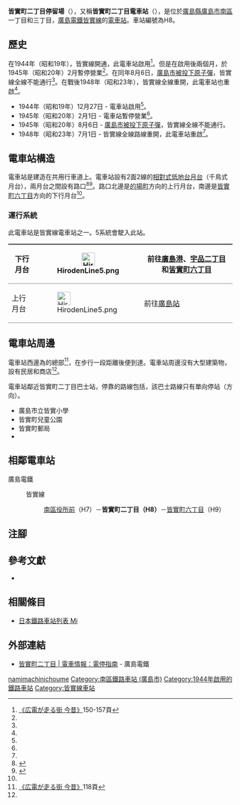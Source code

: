 {{Infobox station
|公司色 = #009944
|站名 = 皆實町二丁目
|圖片 = 
|圖片說明 = 
|日文原名 = 皆実町二丁目
|平假名 = みなみまちにちょうめ
|羅馬拼音 = Minami-machi 2-chome
|副站名 = 
|所在地 = {{JPN}}[[廣島縣|廣島縣]][[廣島市|廣島市]][[南區_(廣島市)|南區]]{{Translink|ja|皆実町 (広島市)|皆實町 (廣島市)|皆實町}}一丁目·三丁目
|座標 = {{coord|34|22|52.12|N|132|28|2.4|E|type:railwaystation_region:JP-24|display=inline,title}}
|車站構造 = [[地面車站|地面車站]]
|月台配置 = 2面2線
|啟用年月日 = 1944年（昭和19年）12月27日
|廢站年月日 = 
|乘客人數 = 
|上下車人次 = 
|統計年度 = 
|轉車 = 
|全寬備註 = 
|adjacent = {{Adjacent stations|system=廣島電鐵|line=皆實線|left=南區役所前|right=皆實町六丁目|note-left=H7<br/>0.4km|note-mid={{Color|#a3938a|●}}H8<br/>距離[[的場町停留場|的場町]]2.1km|note-right=H9<br>0.4km}}
}}
'''皆實町二丁目停留場'''（{{jpn|j=皆実町二丁目停留場|hg=みなみまちにちょうめていりゅうじょう|rm=Minami-machi 2-chome teiryūjō|f=y}}），又稱'''皆實町二丁目電車站'''（{{jpn|j=皆実町二丁目電停}}），是位於[[廣島縣|廣島縣]][[廣島市|廣島市]][[南區_(廣島市)|南區]]{{Translink|ja|皆実町 (広島市)|皆實町 (廣島市)|皆實町}}一丁目和三丁目，[[廣島電鐵|廣島電鐵]][[皆實線|皆實線]]的[[電車站|電車站]]。車站編號為H8。

== 歷史 ==
在1944年（昭和19年），皆實線開通，此電車站啟用<ref name=osafune2>[[#osafune|《広電が走る街 今昔》]]150-157頁</ref>。但是在啟用後兩個月，於1945年（昭和20年）2月暫停營業<ref name=osafune2/>。在同年8月6日，[[廣島市原子彈爆炸|廣島市被投下原子彈]]，皆實線全線不能通行<ref name=osafune2/>。在戰後1948年（昭和23年），皆實線全線重開，此電車站也重啟<ref name=osafune2/>。

* 1944年（昭和19年）12月27日 - 電車站啟用<ref name=osafune2/>。
* 1945年（昭和20年）2月1日 - 電車站暫停營業<ref name=osafune2/>。
* 1945年（昭和20年）8月6日 - [[廣島市原子彈爆炸|廣島市被投下原子彈]]，皆實線全線不能通行。
* 1948年（昭和23年）7月1日 - 皆實線全線路線重開，此電車站重啟<ref name=osafune2/>。

== 電車站構造 ==
電車站是建造在共用行車道上。電車站設有2面2線的[[相對式月台|相對式低地台月台]]（千鳥式月台），兩月台之間設有路口<ref name=line>{{Cite book|author=川島令三 |authorlink=川島令三 |title=山陽・山陰ライン 全線・全駅・全配線 |year=2012 |publisher=[[講談社|講談社]] |series=【図説】 日本の鉄道 |isbn=978-4-06-295157-9 |volume=第7巻 広島エリア |pages=10・82頁|language=ja}}</ref><ref name=jijo>{{Cite book|author=川島令三 |title={{Translink|ja|全国鉄道事情大研究|全國鐵道事情大研究}} |year=2009 |publisher={{Translink|ja|草思社}} |isbn=978-4-7942-1711-0 |volume=中国篇 2 |pages=103・107頁}}</ref>。路口北邊是[[的場町停留場|的場町]]方向的上行月台，南邊是[[皆實町六丁目停留場|皆實町六丁目]]方向的下行月台<ref name=line/>。

=== 運行系統 ===
{{See also|廣島電鐵#運行系統}}
此電車站是皆實線電車站之一。5系統會駛入此站。
{| style="border-collapse: collapse;"
|-
! style="border-width: 2px 0; border-style: ridge; padding: 2px .5em;"|下行月台
| style="border-width: 2px 0; border-style: ridge; padding: 2px .5em;"|[[File:HirodenLine5.png|30px]]
| style="border-width: 2px 0; border-style: ridge; padding: 2px .5em;"|前往[[廣島港停留場|廣島港]]、[[宇品二丁目停留場|宇品二丁目]]和[[皆實町六丁目停留場|皆實町六丁目]]
|-
! style="border-width: 2px 0; border-style: ridge; padding: 2px .5em;"|上行月台
| style="border-width: 2px 0; border-style: ridge; padding: 2px .5em;"|[[File:HirodenLine5.png|30px]]
| style="border-width: 2px 0; border-style: ridge; padding: 2px .5em;"|前往[[廣島站|廣島站]]
|}

== 電車站周邊 ==
電車站西邊為{{Translink|ja|広島ガス|廣島瓦斯}}的總部<ref name=osafune>[[#osafune|《広電が走る街 今昔》]]118頁</ref>，在步行一段距離後便到達{{Translink|ja|京橋川}}。電車站周邊沒有大型建築物，設有民居和商店<ref name=line/>。

電車站鄰近皆實町二丁目巴士站，停靠的路線包括{{Translink|ja|広島バス|廣島巴士}}{{Translink|ja|広島バス#26号線（旭町線）|廣島巴士#26號線（旭町線）|26號線}}，該巴士路線只有單向停站（{{Translink|ja|旭 (広島市)|旭 (廣島市)|旭町}}方向）。
*廣島市立皆實小學
*皆實町兒童公園
*皆實町郵局
*{{Translink|ja|広島陸軍被服支廠|廣島陸軍被服分廠}}

== 相鄰電車站 ==
; 廣島電鐵
: {{color|#7dbf4c|■}}皆實線
:: [[南區役所前停留場|南區役所前]]（H7）－'''皆實町二丁目（H8）'''－[[皆實町六丁目停留場|皆實町六丁目]]（H9）
== 注腳 ==
{{Reflist}}
== 參考文獻 ==
* {{Cite book|author=長船友則 |title={{lang|ja|広電が走る街 今昔}} |year=2005 |publisher=[[JTB出版|JTB出版]] |series=JTB Can Books |isbn=4-533-05986-4|language=ja |ref=osafune}}
== 相關條目 ==
* [[日本鐵路車站列表_Mi|日本鐵路車站列表 Mi]]
== 外部連結 ==
* [http://www.hiroden.co.jp/train/route-guide/stop-guide/h-8.html 皆實町二丁目 | 電車情報：電停指南] {{Wayback|url=http://www.hiroden.co.jp/train/route-guide/stop-guide/h-8.html |date=20201105152631 }}{{ja icon}} - 廣島電鐵
{{皆實線}}
{{DEFAULTSORT:Minami-machi 2-chome}}
[[Category:日本鐵路車站_Mi|namimachinichoume]]
[[Category:南區鐵路車站_(廣島市)|Category:南區鐵路車站 (廣島市)]]
[[Category:1944年啟用的鐵路車站|Category:1944年啟用的鐵路車站]]
[[Category:皆實線車站|Category:皆實線車站]]
